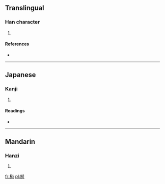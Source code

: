 ==Translingual==

===Han character===
{{Han char|rn=75|rad=木|as=10|sn=14|four=4494<sub>1</sub>|canj=木日土戈 (DAGI)}}

# {{defn|Han|sort=木10}}

====References====
* {{Han ref|kx=0544.180|dkj=15274|dj=0932.020|hdz=21263.160|uh=69AF|ud=27055|bh=E24D|bd=57933}}

----

==Japanese==

===Kanji===
{{ja-kanji|grade=|rs=木10}}

# {{defn|Japanese|sort=木10}}

====Readings====
* {{ja-readings|on=[[し]] (shi)|kun=[[たつ]] (tatsu)}}

----

==Mandarin==

===Hanzi===
{{cmn-hanzi|pin=[[shí]] ([[shi2]])|wg=shih<sup>2</sup>}}

# {{defn|Mandarin|sort=木10}}

[[fr:榯]]
[[pl:榯]]